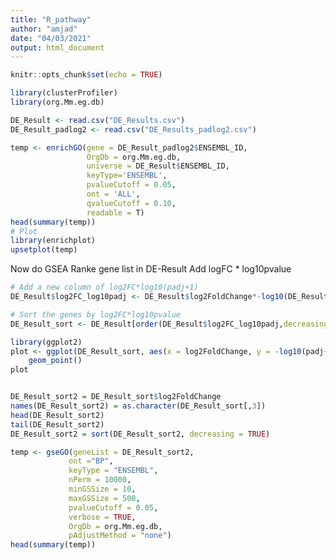 ```yaml
---
title: "R_pathway"
author: "amjad"
date: "04/03/2021"
output: html_document
---
```


```r
knitr::opts_chunk$set(echo = TRUE)
```

```r
library(clusterProfiler)
library(org.Mm.eg.db)
```
```r
DE_Result <- read.csv("DE_Results.csv")
DE_Result_padlog2 <- read.csv("DE_Results_padlog2.csv")
```



```r
temp <- enrichGO(gene = DE_Result_padlog2$ENSEMBL_ID,
                 OrgDb = org.Mm.eg.db,
                 universe = DE_Result$ENSEMBL_ID,
                 keyType='ENSEMBL',
                 pvalueCutoff = 0.05,
                 ont = 'ALL',
                 qvalueCutoff = 0.10,
                 readable = T)
head(summary(temp))
# Plot
library(enrichplot)
upsetplot(temp)
```
Now do GSEA
Ranke gene list in DE-Result
Add logFC * log10pvalue



```r
# Add a new column of log2FC*log10(padj+1)
DE_Result$log2FC_log10padj <- DE_Result$log2FoldChange*-log10(DE_Result$padj+1E-6)

# Sort the genes by log2FC*log10pvalue
DE_Result_sort <- DE_Result[order(DE_Result$log2FC_log10padj,decreasing = TRUE),]

library(ggplot2)
plot <- ggplot(DE_Result_sort, aes(x = log2FoldChange, y = -log10(padj+1E-6), color = log2FC_log10padj))+
    geom_point()
plot


DE_Result_sort2 = DE_Result_sort$log2FoldChange
names(DE_Result_sort2) = as.character(DE_Result_sort[,3])
head(DE_Result_sort2)
tail(DE_Result_sort2)
DE_Result_sort2 = sort(DE_Result_sort2, decreasing = TRUE)
```



```r
temp <- gseGO(geneList = DE_Result_sort2, 
             ont ="BP", 
             keyType = "ENSEMBL", 
             nPerm = 10000, 
             minGSSize = 10, 
             maxGSSize = 500, 
             pvalueCutoff = 0.05, 
             verbose = TRUE, 
             OrgDb = org.Mm.eg.db, 
             pAdjustMethod = "none")
head(summary(temp))
```


